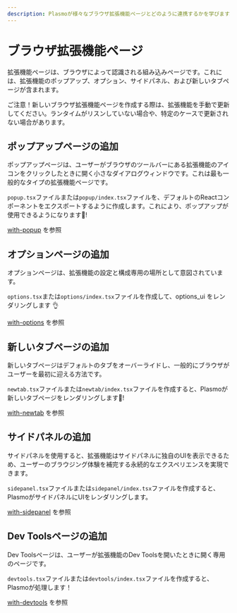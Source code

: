 ```yaml
---
description: Plasmoが様々なブラウザ拡張機能ページとどのように連携するかを学びます。
---
```



# ブラウザ拡張機能ページ

拡張機能ページは、ブラウザによって認識される組み込みページです。これには、拡張機能のポップアップ、オプション、サイドパネル、および新しいタブページが含まれます。

<Callout emoji="👀">
  ご注意！新しいブラウザ拡張機能ページを作成する際は、拡張機能を手動で更新してください。ランタイムがリスンしていない場合や、特定のケースで更新されない場合があります。
</Callout>

## ポップアップページの追加

ポップアップページは、ユーザーがブラウザのツールバーにある拡張機能のアイコンをクリックしたときに開く小さなダイアログウィンドウです。これは最も一般的なタイプの拡張機能ページです。

`popup.tsx`ファイルまたは`popup/index.tsx`ファイルを、デフォルトのReactコンポーネントをエクスポートするように作成します。これにより、ポップアップが使用できるようになります🚀!

[with-popup](https://github.com/PlasmoHQ/examples/tree/main/with-popup) を参照

## オプションページの追加

オプションページは、拡張機能の設定と構成専用の場所として意図されています。

`options.tsx`または`options/index.tsx`ファイルを作成して、options_ui をレンダリングします 👌

[with-options](https://github.com/PlasmoHQ/examples/tree/main/with-options-ui) を参照

## 新しいタブページの追加

新しいタブページはデフォルトのタブをオーバーライドし、一般的にブラウザがユーザーを最初に迎える方法です。

`newtab.tsx`ファイルまたは`newtab/index.tsx`ファイルを作成すると、Plasmoが新しいタブページをレンダリングします🤘!

[with-newtab](https://github.com/PlasmoHQ/examples/tree/main/with-newtab) を参照

## サイドパネルの追加

サイドパネルを使用すると、拡張機能はサイドパネルに独自のUIを表示できるため、ユーザーのブラウジング体験を補完する永続的なエクスペリエンスを実現できます。

`sidepanel.tsx`ファイルまたは`sidepanel/index.tsx`ファイルを作成すると、PlasmoがサイドパネルにUIをレンダリングします。

[with-sidepanel](https://github.com/PlasmoHQ/examples/tree/main/with-sidepanel) を参照

## Dev Toolsページの追加

Dev Toolsページは、ユーザーが拡張機能のDev Toolsを開いたときに開く専用のページです。

`devtools.tsx`ファイルまたは`devtools/index.tsx`ファイルを作成すると、Plasmoが処理します！

[with-devtools](https://github.com/PlasmoHQ/examples/tree/main/with-devtools) を参照
